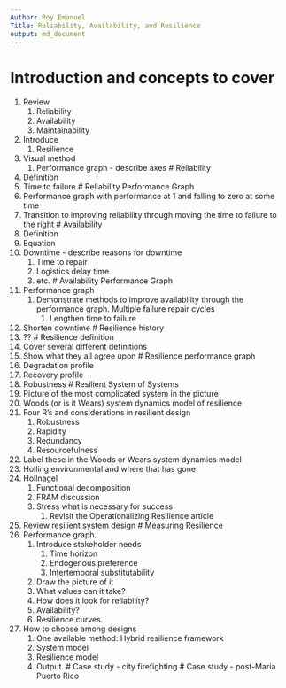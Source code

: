```yaml
---
Author: Roy Emanuel
Title: Reliability, Availability, and Resilience
output: md_document
---
```

# Introduction and concepts to cover
1. Review
   1. Reliability
   2. Availability
   3. Maintainability
1. Introduce
   1. Resilience
1. Visual method
   1. Performance graph - describe axes
# Reliability
1. Definition
1. Time to failure
# Reliability Performance Graph
1. Performance graph with performance at 1 and falling to zero at some time
2. Transition to improving reliability through moving the time to
   failure to the right
# Availability
1. Definition
1. Equation
1. Downtime - describe reasons for downtime
   1. Time to repair
   2. Logistics delay time
   3. etc.
# Availability Performance Graph
1. Performance graph
   1. Demonstrate methods to improve availability through the
      performance graph. Multiple failure repair cycles
	  1. Lengthen time to failure
  2. Shorten downtime
# Resilience history
1. ??
# Resilience definition
1. Cover several different definitions
1. Show what they all agree upon
# Resilience performance graph
1. Degradation profile
2. Recovery profile
3. Robustness
# Resilient System of Systems
1. Picture of the most complicated system in the picture
1. Woods (or is it Wears) system dynamics model of resilience
1. Four R's and considerations in resilient design
   1. Robustness
   1. Rapidity
   2. Redundancy
   2. Resourcefulness
1. Label these in the Woods or Wears system dynamics model
1. Holling environmental and where that has gone
1. Hollnagel
   1. Functional decomposition
   2. FRAM discussion
   2. Stress what is necessary for success
      1. Revisit the Operationalizing Resilience article
1. Review resilient system design
# Measuring Resilience
1. Performance graph. 
   1. Introduce stakeholder needs
	  1. Time horizon
	  2. Endogenous preference
	  3. Intertemporal substitutability
   1. Draw the picture of it
   1. What values can it take?
   1. How does it look for reliability?
   1. Availability?
   1. Resilience curves.
1. How to choose among designs
   1. One available method: Hybrid resilience framework
   1. System model
   1. Resilience model
   1. Output.
# Case study - city firefighting
# Case study - post-Maria Puerto Rico
